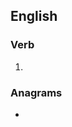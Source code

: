 ==English==

===Verb===
{{head|en|verb form}}

# {{en-third-person singular of|encircle}}

===Anagrams===
* {{anagrams|en|a=cceeilnrs|licencers}}
